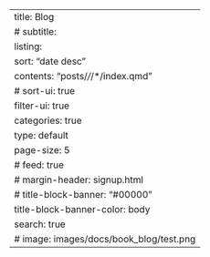 ---
title: Blog
# subtitle:
listing:
  sort: "date desc"
  contents: "posts/*/*/*/index.qmd"
  # sort-ui: true
  filter-ui: true
  categories: true
  type: default
  page-size: 5
  # feed: true
# margin-header: signup.html
# title-block-banner: "#00000"
title-block-banner-color: body
search: true
# image: images/docs/book_blog/test.png
---